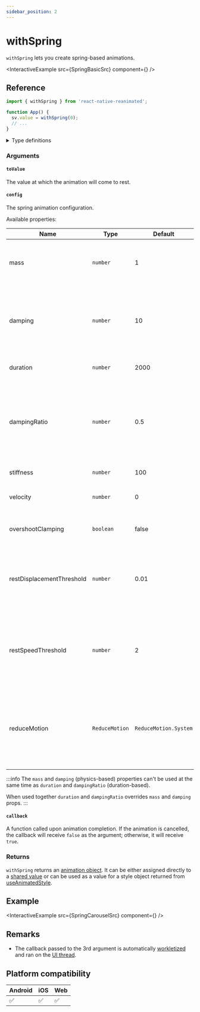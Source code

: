 ```yaml
---
sidebar_position: 2
---
```


# withSpring

`withSpring` lets you create spring-based animations.


<InteractiveExample src={SpringBasicSrc} component={<SpringBasic />} />

## Reference

```javascript
import { withSpring } from 'react-native-reanimated';

function App() {
  sv.value = withSpring(0);
  // ...
}
```

<details>
<summary>Type definitions</summary>

```typescript
type AnimatableValue = number | string | number[];

interface WithSpringConfig {
  damping?: number;
  mass?: number;
  stiffness?: number;
  overshootClamping?: boolean;
  restSpeedThreshold?: number;
  restDisplacementThreshold?: number;
  velocity?: number;
  reduceMotion?: ReduceMotion;
}

function withSpring<T extends AnimatableValue>(
  toValue: T,
  config?: WithSpringConfig,
  callback?: (finished?: boolean, current?: AnimatableValue) => void
): T;

enum ReduceMotion {
  System = 'system',
  Always = 'always',
  Never = 'never',
}
```

</details>

### Arguments

#### `toValue`

The value at which the animation will come to rest.

#### `config` <Optional />

The spring animation configuration.


<InteractivePlayground usePlayground={useSpringPlayground} />

Available properties:

| Name                      | Type           | Default               | Description                                                                                                               |
| ------------------------- | -------------- | --------------------- | ------------------------------------------------------------------------------------------------------------------------- |
| mass                      | `number`       | 1                     | The weight of the spring. Reducing this value makes the animation faster.                                                 |
| damping                   | `number`       | 10                    | How quickly a spring slows down. Higher damping means the spring will come to rest faster.                                |
| duration                  | `number`       | 2000                  | Length of the animation (in milliseconds).                                                                                |
| dampingRatio              | `number`       | 0.5                   | How damped the spring is. Value `1` means the spring is critically damped, and value `>1` means the spring is overdamped. |
| stiffness                 | `number`       | 100                   | How bouncy the spring is.                                                                                                 |
| velocity                  | `number`       | 0                     | Initial velocity applied to the spring equation.                                                                          |
| overshootClamping         | `boolean`      | false                 | Whether a spring can bounce over the `toValue`.                                                                           |
| restDisplacementThreshold | `number`       | 0.01                  | The displacement below which the spring will snap to `toValue` without further oscillations.                              |
| restSpeedThreshold        | `number`       | 2                     | The speed in pixels per second from which the spring will snap to `toValue` without further oscillations.                 |
| reduceMotion <Optional /> | `ReduceMotion` | `ReduceMotion.System` | A parameter that determines how the animation responds to the device's `Reduced Motion` accessibility setting.            |

:::info
The `mass` and `damping` (physics-based) properties can't be used at the same time as `duration` and `dampingRatio` (duration-based).

When used together `duration` and `dampingRatio` overrides `mass` and `damping` props.
:::

#### `callback` <Optional />

A function called upon animation completion. If the animation is cancelled, the callback will receive `false` as the argument; otherwise, it will receive `true`.

### Returns

`withSpring` returns an [animation object](/docs/fundamentals/glossary#animation-object). It can be either assigned directly to a [shared value](/docs/fundamentals/glossary#shared-value) or can be used as a value for a style object returned from [useAnimatedStyle](docs/core/useAnimatedStyle).

## Example


<InteractiveExample src={SpringCarouselSrc} component={<SpringCarousel />} />

## Remarks

- The callback passed to the 3rd argument is automatically [workletized](/docs/fundamentals/glossary#to-workletize) and ran on the [UI thread](/docs/fundamentals/glossary#ui-thread).

## Platform compatibility

<div className="compatibility">

| Android | iOS | Web |
| ------- | --- | --- |
| ✅      | ✅  | ✅  |

</div>
